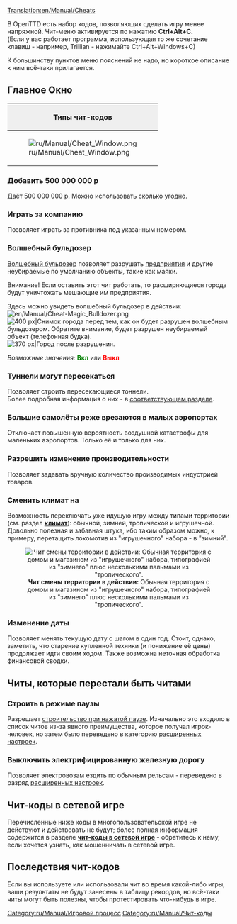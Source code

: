 [[Translation:en/Manual/Cheats]]
{{ru/Manual/Оглавление}}{{ru/Внимание| Учтите, что вы cобираетесь прибегнуть к неспортивным методам. Подобное деяние покроет вас вечным позором (если кто-нибудь узнает)!}}

В OpenTTD есть набор кодов, позволяющих сделать игру менее напряжной. 
Чит-меню активируется по нажатию '''Ctrl+Alt+C.'''<br>
(Если у вас работает программа, использующая то же сочетание клавиш - например, Trillian - нажимайте Ctrl+Alt+Windows+C)

К большинству пунктов меню пояснений не надо, но короткое описание к ним всё-таки прилагается.
==Главное Окно==
{|border="2" cellspacing="4" cellpadding="3" rules="all" style="margin:1em 1em 1em 0; border:solid 1px #AAAAAA;"
!colspan="4" style="background:#efefef;"| Типы чит-кодов
|-
| rowspan="10" |[[File:ru/Manual/Cheat Window.png|frame|center]]
| style="background:#efefef;" |'''Тип'''
|-
| [[en/Manual/Cheats#dobavit-500-000-000-p|1. Увеличение состояния]]
|-
| [[en/Manual/Cheats#igrat-za-kompaniiu|2. Играть за компанию]]
|-
| [[en/Manual/Cheats#volshebnyi-dinamit-snos-vsego|3. Волшебный динамит (снос ВСЕГО)]]
|-
| [[en/Manual/Cheats#tunneli-mogut-peresekatsia|4. Туннели могут пересекаться]]
|-
| [[en/Manual/Cheats#stroit-v-rezhime-pauzy|5. Строить в режиме паузы]]
|-
| [[en/Manual/Cheats#bolshie-samolioty-rezhe-vrezaiutsia-v-malykh-aeroportakh|6. Большие самолёты реже врезаются в малых аэропортах]]
|-
| [[en/Manual/Cheats#razreshit-izmenenie-proizvoditelnosti|7. Разрешить изменение производительности]]
|-
| [[en/Manual/Cheats#smenit-klimat-na|8. Сменить климат на]]
|-
| [[en/Manual/Cheats#izmenenie-daty|9. Изменение даты]]
|}

===Добавить 500 000 000 p===
Даёт 500 000 000 p. Можно использовать сколько угодно.

===Играть за компанию===
Позволяет играть за противника под указанным номером.

===Волшебный бульдозер===
[[ru/Archive/Manual/Волшебный бульдозер|Волшебный бульдозер]] позволяет разрушать [[ru/Manual/Промышленность|предприятия]] и другие неубираемые по умолчанию объекты, такие как маяки.

Внимание! Если оставить этот чит работать, то расширяющиеся города будут уничтожать мешающие им предприятия.

Здесь можно увидеть волшебный бульдозер в действии: [[File:en/Manual/Cheat-Magic Bulldozer.png]]
[[File:en/Manual/Town Before.png|thumb|left|400 px|Снимок города перед тем, как он будет разрушен волшебным бульдозером. Обратите внимание, будет разрушен неубираемый объект (телефонная будка).]]
[[File:en/Manual/Town After.png|thumb|center|370 px|Город после разрушения.]]
{{en/-}}

''Возможные значения:'' <span style="color:green">'''Вкл'''</span> или <span style="color:red">'''Выкл'''</span>

===Туннели могут пересекаться===
Позволяет строить пересекающиеся тоннели.<br>
Более подробная информация о них - в [[ru/Archive/Manual/Пересекающиеся туннели|соответствующем разделе]].

===Большие самолёты реже врезаются в малых аэропортах===
Отключает повышенную вероятность воздушной катастрофы для маленьких аэропортов. Только её и только для них.

===Разрешить изменение производительности===
Позволяет задавать вручную количество производимых индустрией товаров.

===Сменить климат на===
Возможность переключать уже идущую игру между типами территории (см. раздел [[ru/Manual/Климат|'''климат''']]): обычной, зимней, тропической и игрушечной. Довольно полезная и забавная штука, ибо таким образом можно, к примеру, перетащить локомотив из "игрушечного" набора - в "зимний".

<center>[[File:en/Manual/Switch climate.png|center|frame|'''Чит смены территории в действии:''' Обычная территория с домом и магазином из "игрушечного" набора, типографией из "зимнего" плюс несколькими пальмами из "тропического".]]</center>

===Изменение даты===
Позволяет менять текущую дату с шагом в один год.
Стоит, однако, заметить, что старение купленной техники (и понижение её цены) продолжает идти своим ходом. Также возможна неточная обработка финансовой сводки.

==Читы, которые перестали быть читами==

===Строить в режиме паузы===
Разрешает [[ru/Archive/Manual/Settings/Строительство во время паузы|строительство при нажатой паузе]]. Изначально это входило в список читов из-за явного преимущества, которое получал игрок-человек, но затем было переведено в категорию [[ru/Archive/Manual/Settings/Расширенные настройки|расширенных настроек]].

===Выключить электрифицированную железную дорогу===
Позволяет электровозам ездить по обычным рельсам - переведено в разряд [[ru/Archive/Manual/Settings/Расширенные настройки|расширенных настроек]].

==Чит-коды в сетевой игре==
Перечисленные ниже коды в многопользовательской игре не действуют и действовать не будут; более полная информация содержится в разделе [[ru/Community/Чит-коды в сетевой игре|'''чит-коды в сетевой игре''']] - обратитесь к нему, если хочется узнать, как мошенничать в сетевой игре.

==Последствия чит-кодов==
Если вы используете или использовали чит во время какой-либо игры, ваши результаты не будут занесены в таблицу рекордов, но всё-таки читы могут быть полезны, чтобы протестировать что-нибудь в игре.

[[Category:ru/Manual/Игровой процесс]]
[[Category:ru/Manual/Чит-коды]]